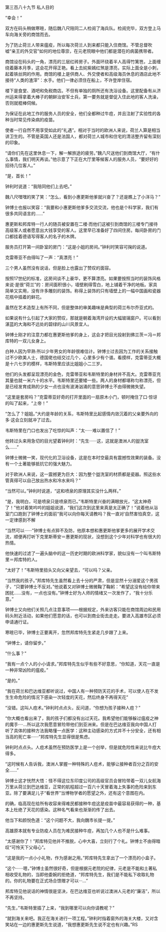 

第三百八十九节 私人目的

“幸会！”

双方在码头稍做寒暄，随后魏八尺陪同二人检阅了海兵队。检阅完毕，双方登上马车向海关旁的商馆而去。

为了防止荷兰人带来瘟疫，所以每次荷兰人到来都只能入住商馆。不管总督吹嘘“亲王的外交官”如何的地位尊崇，在元老院眼中他们都是潜在的病菌携带者。

商馆设在码头的一角，漂亮的三层红砖房子。外面环绕着半人高得竹篱笆，上面缠绕着藤本月季，这会花开得正艳。看上去姹紫嫣红煞是漂亮，实际上面全是小刺，起着铁丝网的作用。商馆的楼上是供商人、外交使者和高级海员休息的酒店此地不接待“人类的渣滓”：水手。他们一律必须住在船上，不许登岸住宿。

楼下是食堂、酒吧和免税商店。不但有单独的厕所还有洗浴设备。这里配备有从济州运来得拿着大棒子的朝鲜治安军士兵，第一要务就是督促入住此地的客人洗澡，否则就棍棒伺候。

为保证在此地工作的服务人员的安全，他们全都种过牛痘，并且注射了实验性的各种当时常见传染病的疫苗。

使者一行自然不用享受如此的“礼遇”。相对于当时的欧洲人来说，荷兰人算是相当讲卫生的。不管是英国人还是法国人，都对荷兰人城市和住宅的清洁整齐留有深刻的印象。

“请你们先在这里休息一下，解一解旅途的疲劳。”魏八尺送他们到商馆大厅，“有什么事情，我们明天再谈。”他示意了下正在大厅里等候客人的服务人员，“要好好的招待几位客人。”

“是，首长！”

钟利时说道：“我陪同他们上去吧。”

魏八尺嘿嘿的笑了笑：“怎么，看到小惠更斯他爹就兴奋了？还是瞧上了小洋马？”

钟博士也报以笑容：“我要和小惠更斯他爹多交流交流，他也是个科学家，我们有很多共同语言的……”

惠更斯和邦库特一行人的随员被安置在二楼·而他们这被引到商馆的三楼专门接待高级客人或者愿意出大钱享受的客人。这里早已准备好了四间住房。每间卧房的门口都挂着德语写得客人的名子的木牌。

服务员打开第一间卧室的房门：“这是小姐的房间。”钟利时笑容可掬的说道。

克雷蒂亚不由得叫了一声：“真漂亮！”

三个男人虽然没有说话，但是脸上也露出了赞叹的面容。

按照17世纪的标准，这房间谈不上豪华，更不算漂亮。如果要按照当时的装饰风格来说·是很“荷兰”的：房间面积很小，墙壁刷得雪白，地上铺着干净的地板。家具简单又实用，没有许多雕刻的装饰。称得上装饰的只有墙壁上的一幅中国画和瓷器花瓶中插着的鲜花。

虽然在艺术造型上有所不同，但是整体的审美趣味是典型的荷兰布尔乔亚式的。

如果说有什么引起了大家的赞叹，那就是朝着海湾开设的大幅玻璃窗户。可以看到湛蓝的大海和不远处的碧绿的山川风景宜人。

钟博士刚才的注意力都在惠更斯他爹的身上，这会才把目光投射到佛兰茨＝冯＝邦库特的一双儿女身上。

白种人因为早熟·所以少年男女的年龄很难估计。钟博士过去因为工作的关系接触过不少欧美人士，德国佬也结交过几个，心里多少有个谱。看摸样，克雷蒂亚大概是十六七岁的模样，韦斯特里应该比姐姐小二三岁。

他们的头发都呈现漂亮的金色，克雷蒂亚和韦斯特里的身材并不高大。克雷蒂亚充其量也就一米六十的水平。韦斯特里还要矮一些。两人的身材都堪称匀称漂亮，但是已经发育成熟的少女一点也没有波涛汹涌的意思钟博士不由得微微失望。

“这里是套房吗？”克雷蒂亚好奇的打开里面的一扇原木小门，顿时掩住了口·惊讶的叫了起来，“上帝！”

“怎么了？姐姐。”大约是年龄的关系，韦斯特里比起感情内敛沉着的父亲要外向的多·这会立刻就冲了过去。

韦斯特里在门口也发出了吃惊的叫声：“太······难以置信了！”

他转过头来用急切的目光望着钟利时：“先生······这，这就是澳洲人的盥洗室么……”

钟博士微微一笑，现代化的卫浴设备，这是在本时空最具有震撼性效果的装备。没有一个土著能够抵抗它的强大魅力。

对于欧洲人来说，这一震撼更为巨大：因为整个盥洗室的材质都是瓷器。照这些水管真得可以自己放出热水和冷水来吗？”

“当然可以。”钟利时说道，“这和喷泉的原理其实没什么两样。”

“是，我明白，可是喷泉只是喷泉而已。”韦斯特里兴奋的满眼放光，“这太神奇了！”他对着笑吟吟的姐姐说道，“我们这次到这里来真是太正确了！”说着他从浴室门口跑到了钟博士的面前“我可以向你每天请教吗？我一直对‘自然害怕真空，这一定律感到不解

“当然可以······”钟博士有点猝不及防，他原本想和惠更斯他爹更多的展开学术交流，顺便再打听下克里斯蒂安＝惠更斯的现状，没想到这个少年对科学也有很大的热情。

他快速的过滤了一遍头脑中的这一历史时期的欧洲科学家，貌似没有一个叫韦斯特里＝邦库特的人。

“太好了！”韦斯特里扭头又向父亲望去，“可以吗？父亲。

“当然我的孩子。”邦库特先生虽然看上去十分的严肃，但是显然十分溺爱这个男孩子，“只要钟博士不反对。”他说着又对钟博士微微鞠了鞠躬：“希望这没有给你带来困扰……没有，一点也没有。”钟博士好为人师的情绪又一次发作了，“我十分乐意。”

钟博士又向他们关照几点注意事项——根据规定，外来访客只能在商馆周边和民用码头附近活动，如果他们愿意的话，也可以到商业街去走走。要进入高雄市区必须申请通行证。

寒暄已毕，钟博士正要离开，忽然邦库特先生紧走几步跟了上来。

“钟博士，请你留步。”

“什么事？”

“我有一点个人的小小请求。”邦库特先生似乎有些不好意思，“你知道，天花一直是一种非常凶险的瘟疫。”

“是的。”

“我在荷兰和巴达维亚都听说过，中国人有一种预防天花的手术，可以使人在不发生生命危险的情况下感染一次轻度的天花，然后终身不再得天花”

“没错。这叫人痘术。”钟利时点点头，反问道，“你想为孩子接种人痘？”

“你大概也看出来了，我的孩子们都没有出过天花。我希望他们能够躲过瘟疫之神的魔手····…所以这次我愿意冒险带他们到亚洲来。但是在巴达维亚我向中国人打听了具体的接种方法我略懂一点医学：这种主动感染的方式并不十分安全，还有相当高的死亡率······”邦库特先生显得很是焦虑。

钟利时点点头。人痘术虽然在预防医学上是一个创举，但是就危险性来说比牛痘大得多。

“这时候有人告诉我，澳洲人掌握一种特殊的人痘术，能够让接种者百分之百的安全……”

钟博士这才恍然大悟：怪不得这位东印度公司的高级官员会冒险带着一双儿女航海万里从荷兰到巴达维亚，正常的航程超过一百六十天冒着海上失事的危险来到东亚。除了要满足儿子“看世界”当博物学者的愿望之外，还有这个意图在内。

的确，临高现在给所有收容来得难民都接种牛痘这是疫苗中最容易获得的一种，基本上杜绝了天花的感染。这种名气看来也渐渐的传了出去。

他当下和颜悦色道：“这个问题不大，我向魏市长提一提。”

高雄原本就有专业防疫人员在为难民接种牛痘，再加几个人也不是什么难事。

“太感谢你了！”邦库特见他并不推脱，心中大喜，立刻行了个礼。钟博士不由得暗叹“可怜天下父母心”。

“这是我的一点小小礼物，作为感谢之用。”邦库特先生拿出了一个漂亮的小盒子。

“这个······嗯，”钟博士虽然很好奇，但是根据元老院的纪律，元老是不能和土著私相收受礼物的，当即他委婉的拒绝道，“邦库特先生，我们是不能私下收取礼物的。你的礼物要在正式场合馈赠才可以···…”

邦库特见他说话的神情很是坚决，在巴达维亚也听说过澳洲人元老的“廉洁”，所以不再坚持。

“先生，”韦斯特里插了上来，“我到哪里可以向你请教呢？”

“就到海关来吧。我正在海关进行一项工程。”钟利时指着窗外的海关大楼，又对含笑站在一边的惠更斯先生说道，“我想惠更斯先生说不定也有兴趣。”RS

